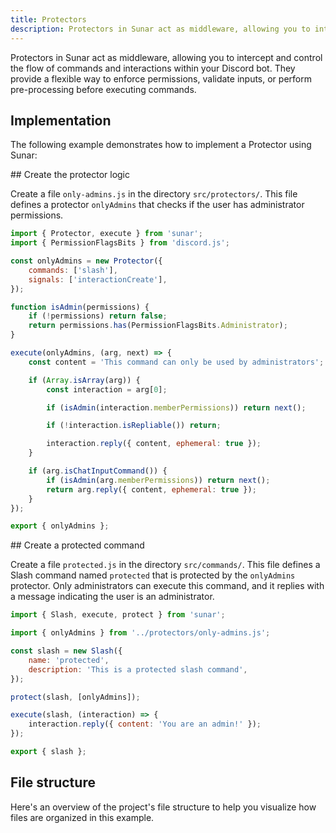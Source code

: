 ```yaml
---
title: Protectors
description: Protectors in Sunar act as middleware, allowing you to intercept and control the flow of commands and interactions within your Discord bot. They provide a flexible way to enforce permissions, validate inputs, or perform pre-processing before executing commands.
---
```


Protectors in Sunar act as middleware, allowing you to intercept and control the flow of commands and interactions within your Discord bot. They provide a flexible way to enforce permissions, validate inputs, or perform pre-processing before executing commands.

<Links>
	<Link
		label="Protector Builder"
		icon="github"
		link="https://github.com/sunarjs/sunar/blob/main/src/builders/protector/protector.ts"
	/>
	<Link
		label="Protect Mutator"
		icon="github"
		link="https://github.com/sunarjs/sunar/blob/main/src/mutators/protect/protect.ts"
	/>
</Links>

## Implementation

The following example demonstrates how to implement a Protector using Sunar:

<Steps>
<Step>
## Create the protector logic

Create a file `only-admins.js` in the directory `src/protectors/`. This file defines a protector `onlyAdmins` that checks if the user has administrator permissions.

```js title="src/protectors/only-admins.js"
import { Protector, execute } from 'sunar';
import { PermissionFlagsBits } from 'discord.js';

const onlyAdmins = new Protector({
	commands: ['slash'],
	signals: ['interactionCreate'],
});

function isAdmin(permissions) {
	if (!permissions) return false;
	return permissions.has(PermissionFlagsBits.Administrator);
}

execute(onlyAdmins, (arg, next) => {
	const content = 'This command can only be used by administrators';

	if (Array.isArray(arg)) {
		const interaction = arg[0];

		if (isAdmin(interaction.memberPermissions)) return next();

		if (!interaction.isRepliable()) return;

		interaction.reply({ content, ephemeral: true });
	}

	if (arg.isChatInputCommand()) {
		if (isAdmin(arg.memberPermissions)) return next();
		return arg.reply({ content, ephemeral: true });
	}
});

export { onlyAdmins };
```

</Step>

<Step>
## Create a protected command

Create a file `protected.js` in the directory `src/commands/`. This file defines a Slash command named `protected` that is protected by the `onlyAdmins` protector. Only administrators can execute this command, and it replies with a message indicating the user is an administrator.

```js title="src/commands/protected.js"
import { Slash, execute, protect } from 'sunar';

import { onlyAdmins } from '../protectors/only-admins.js';

const slash = new Slash({
	name: 'protected',
	description: 'This is a protected slash command',
});

protect(slash, [onlyAdmins]);

execute(slash, (interaction) => {
	interaction.reply({ content: 'You are an admin!' });
});

export { slash };
```

</Step>

</Steps>

## File structure

Here's an overview of the project's file structure to help you visualize how files are organized in this example.

<Files>
	<Folder name="src" defaultOpen>
		<Folder name="commands" defaultOpen>
			<File name="protected.js" />
		</Folder>
		<Folder name="protectors" defaultOpen>
			<File name="only-admins.js" />
		</Folder>
		<File name="index.js" />
	</Folder>
</Files>
